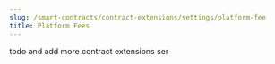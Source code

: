 ---
slug: /smart-contracts/contract-extensions/settings/platform-fee
title: Platform Fees
---

todo and add more contract extensions ser
